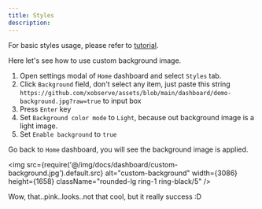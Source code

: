 ```yaml
---
title: Styles
description:
---
```


For basic styles usage, please refer to [tutorial](/docs/tutorial-home#make-home-more-beautiful).

Here let's see how to use custom background image.

1. Open settings modal of `Home` dashboard and select `Styles` tab.
2. Click `Background` field, don't select any item, just paste this string `https://github.com/xobserve/assets/blob/main/dashboard/demo-background.jpg?raw=true` to input box
3. Press `Enter` key
4. Set `Background color mode` to `Light`, because out background image is a light image.
5. Set `Enable background` to `true`

Go back to `Home` dashboard, you will see the background image is applied.


<img src={require('@/img/docs/dashboard/custom-background.jpg').default.src} alt="custom-background" width={3086} height={1658} className="rounded-lg ring-1 ring-black/5" />

Wow, that..pink..looks..not that cool, but it really success :D